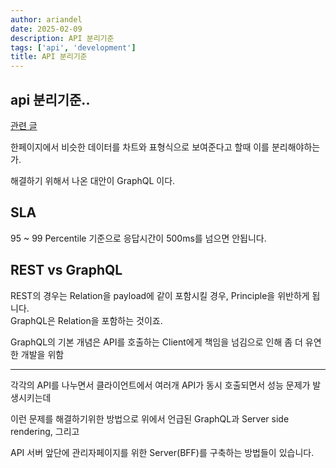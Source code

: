 ```yaml
---
author: ariandel
date: 2025-02-09
description: API 분리기준
tags: ['api', 'development']
title: API 분리기준
---
```


## api 분리기준..

[관련 글](https://okky.kr/articles/795157)

한페이지에서 비슷한 데이터를 차트와 표형식으로 보여준다고 할때
이를 분리해야하는가.

해결하기 위해서 나온 대안이 GraphQL 이다.

## SLA

95 ~ 99 Percentile 기준으로 응답시간이 500ms를 넘으면 안됩니다. 

## REST vs GraphQL

REST의 경우는 Relation을 payload에 같이 포함시킬 경우, Principle을 위반하게 됩니다.   
GraphQL은 Relation을 포함하는 것이죠.

GraphQL의 기본 개념은 API를 호출하는 Client에게 책임을 넘김으로 인해 좀 더 유연한 개발을 위함

---

각각의 API를 나누면서 클라이언트에서 여러개 API가 동시 호출되면서 성능 문제가 발생시키는데

이런 문제를 해결하기위한 방법으로 위에서 언급된 GraphQL과 Server side rendering, 그리고 

API 서버 앞단에 관리자페이지를 위한 Server(BFF)를 구축하는 방법들이 있습니다. 